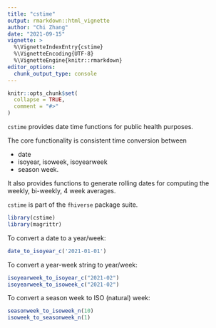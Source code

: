 ```yaml
---
title: "cstime"
output: rmarkdown::html_vignette
author: "Chi Zhang"
date: "2021-09-15"
vignette: >
  %\VignetteIndexEntry{cstime}
  %\VignetteEncoding{UTF-8}
  %\VignetteEngine{knitr::rmarkdown}
editor_options: 
  chunk_output_type: console
---
```


```r
knitr::opts_chunk$set(
  collapse = TRUE,
  comment = "#>"
)
```

`cstime` provides date time functions for public health purposes.

The core functionality is consistent time conversion between 

- date
- isoyear, isoweek, isoyearweek
- season week.

It also provides functions to generate rolling dates for computing the weekly, bi-weekly, 4 week averages. 

`cstime` is part of the `fhiverse` package suite.


```r
library(cstime)
library(magrittr)
```

To convert a date to a year/week: 

```r
date_to_isoyear_c('2021-01-01')
```


To convert a year-week string to year/week: 

```r
isoyearweek_to_isoyear_c("2021-02")
isoyearweek_to_isoweek_c("2021-02")
```

To convert a season week to ISO (natural) week: 

```r
seasonweek_to_isoweek_n(10)
isoweek_to_seasonweek_n(1)  
```
